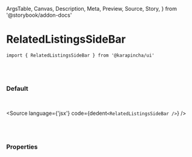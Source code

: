   ArgsTable,
  Canvas,
  Description,
  Meta,
  Preview,
  Source,
  Story,
} from '@storybook/addon-docs'


<Meta title='01. Atoms / RelatedListingsSideBar' component={RelatedListingsSideBar} />

# RelatedListingsSideBar

`import { RelatedListingsSideBar } from '@karapincha/ui'`

<br />
<br />

### Default

<br />

<Story name='Default'>
  <div className='doc-story__preview' style={{ zoom: '100%' }}>
    <div className='flex items-center gap-4'>
      <RelatedListingsSideBar />
    </div>
  </div>
</Story>

<Source language={'jsx'} code={dedent`<RelatedListingsSideBar />`} />

<br />
<br />

### Properties

<ArgsTable of={RelatedListingsSideBar} />
